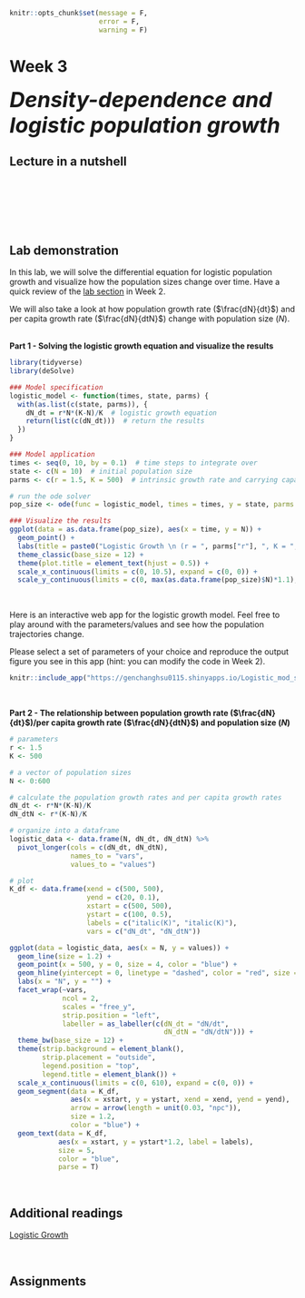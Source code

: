 ```r
knitr::opts_chunk$set(message = F, 
                      error = F, 
                      warning = F)

```

# Week 3 {-} 
<div style = "font-size: 28pt"> **_Density-dependence and logistic population growth_**</div>

## Lecture in a nutshell {-}

<br>
<br>
<br>
<br>
<br>

## Lab demonstration {-}

In this lab, we will solve the differential equation for logistic population growth and visualize how the population sizes change over time. Have a quick review of the [lab section](https://genchanghsu.github.io/2021_Fall_Introduction_to_Theoretical_Ecology/week-2.html#lab-demonstration-1){target="_blank"} in Week 2.

We will also take a look at how population growth rate ($\frac{dN}{dt}$) and per capita growth rate ($\frac{dN}{dtN}$) change with population size ($N$). 
<br>
<br>

**Part 1 - Solving the logistic growth equation and visualize the results**

```r
library(tidyverse)
library(deSolve)

### Model specification
logistic_model <- function(times, state, parms) {
  with(as.list(c(state, parms)), {
    dN_dt = r*N*(K-N)/K  # logistic growth equation
    return(list(c(dN_dt)))  # return the results  
  })
}

### Model application
times <- seq(0, 10, by = 0.1)  # time steps to integrate over
state <- c(N = 10)  # initial population size
parms <- c(r = 1.5, K = 500)  # intrinsic growth rate and carrying capacity

# run the ode solver
pop_size <- ode(func = logistic_model, times = times, y = state, parms = parms)

### Visualize the results
ggplot(data = as.data.frame(pop_size), aes(x = time, y = N)) + 
  geom_point() + 
  labs(title = paste0("Logistic Growth \n (r = ", parms["r"], ", K = ", parms["K"], ")")) +
  theme_classic(base_size = 12) + 
  theme(plot.title = element_text(hjust = 0.5)) +
  scale_x_continuous(limits = c(0, 10.5), expand = c(0, 0)) +
  scale_y_continuous(limits = c(0, max(as.data.frame(pop_size)$N)*1.1), expand = c(0, 0))
```
<br>

<style>

iframe {border: 0;}

</style>


Here is an interactive web app for the logistic growth model. Feel free to play around with the parameters/values and see how the population trajectories change.

Please select a set of parameters of your choice and reproduce the output figure you see in this app (hint: you can modify the code in Week 2).

```r
knitr::include_app("https://genchanghsu0115.shinyapps.io/Logistic_mod_shinyapp/", height = "450px")
```

<br>

**Part 2 - The relationship between population growth rate ($\frac{dN}{dt}$)/per capita growth rate ($\frac{dN}{dtN}$) and population size ($N$)**

```r
# parameters
r <- 1.5
K <- 500

# a vector of population sizes
N <- 0:600

# calculate the population growth rates and per capita growth rates
dN_dt <- r*N*(K-N)/K 
dN_dtN <- r*(K-N)/K

# organize into a dataframe
logistic_data <- data.frame(N, dN_dt, dN_dtN) %>%
  pivot_longer(cols = c(dN_dt, dN_dtN), 
               names_to = "vars", 
               values_to = "values")

# plot 
K_df <- data.frame(xend = c(500, 500),
                   yend = c(20, 0.1),
                   xstart = c(500, 500),
                   ystart = c(100, 0.5),
                   labels = c("italic(K)", "italic(K)"),
                   vars = c("dN_dt", "dN_dtN"))

ggplot(data = logistic_data, aes(x = N, y = values)) + 
  geom_line(size = 1.2) + 
  geom_point(x = 500, y = 0, size = 4, color = "blue") +
  geom_hline(yintercept = 0, linetype = "dashed", color = "red", size = 1.2) +
  labs(x = "N", y = "") +
  facet_wrap(~vars, 
             ncol = 2, 
             scales = "free_y",
             strip.position = "left", 
             labeller = as_labeller(c(dN_dt = "dN/dt", 
                                      dN_dtN = "dN/dtN"))) + 
  theme_bw(base_size = 12) +
  theme(strip.background = element_blank(),
        strip.placement = "outside",
        legend.position = "top",
        legend.title = element_blank()) + 
  scale_x_continuous(limits = c(0, 610), expand = c(0, 0)) + 
  geom_segment(data = K_df, 
               aes(x = xstart, y = ystart, xend = xend, yend = yend), 
               arrow = arrow(length = unit(0.03, "npc")), 
               size = 1.2,
               color = "blue") + 
  geom_text(data = K_df, 
            aes(x = xstart, y = ystart*1.2, label = labels),
            size = 5, 
            color = "blue",
            parse = T)

```

<br>

## Additional readings {-}

[Logistic Growth](http://equation-of-the-month.blogspot.com/2012/01/logistic-growth.html){target="_blank"}

<br>

## Assignments {-}


